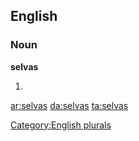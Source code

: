 ==English==

===Noun===
'''selvas'''

# {{plural of|[[selva]]}}

[[Category:English plurals]]

[[ar:selvas]]
[[da:selvas]]
[[ta:selvas]]